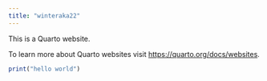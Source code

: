 ```yaml
---
title: "winteraka22"
---
```


This is a Quarto website.

To learn more about Quarto websites visit <https://quarto.org/docs/websites>.

```r
print("hello world")
```

